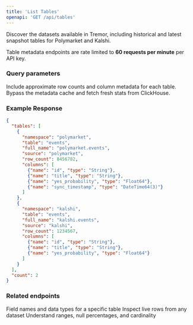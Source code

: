 ```yaml
---
title: 'List Tables'
openapi: 'GET /api/tables'
---
```


Discover the datasets available in Tremor, including historical and latest snapshot tables for Polymarket and Kalshi.

<Info>
Table metadata endpoints are rate limited to <strong>60 requests per minute</strong> per API key.
</Info>

### Query parameters

<ParamField query="with_stats" type="boolean" default="false">
  Include approximate row counts and column metadata for each table.
</ParamField>

<ParamField query="refresh" type="boolean" default="false">
  Bypass the metadata cache and fetch fresh stats from ClickHouse.
</ParamField>

### Example Response

```json
{
  "tables": [
    {
      "namespace": "polymarket",
      "table": "events",
      "full_name": "polymarket.events",
      "source": "polymarket",
      "row_count": 8456782,
      "columns": [
        {"name": "id", "type": "String"},
        {"name": "title", "type": "String"},
        {"name": "yes_probability", "type": "Float64"},
        {"name": "sync_timestamp", "type": "DateTime64(3)"}
      ]
    },
    {
      "namespace": "kalshi",
      "table": "events",
      "full_name": "kalshi.events",
      "source": "kalshi",
      "row_count": 1234567,
      "columns": [
        {"name": "id", "type": "String"},
        {"name": "title", "type": "String"},
        {"name": "yes_probability", "type": "Float64"}
      ]
    }
  ],
  "count": 2
}
```

### Related endpoints

<CardGroup cols={3}>
  <Card title="Table schema" icon="columns-3" href="/api-reference/endpoint/table-schema">
    Field names and data types for a specific table
  </Card>
  <Card title="Sample data" icon="table" href="/api-reference/endpoint/table-sample">
    Inspect live rows from any dataset
  </Card>
  <Card title="Column stats" icon="chart-bar" href="/api-reference/endpoint/table-stats">
    Understand ranges, null percentages, and cardinality
  </Card>
</CardGroup>
